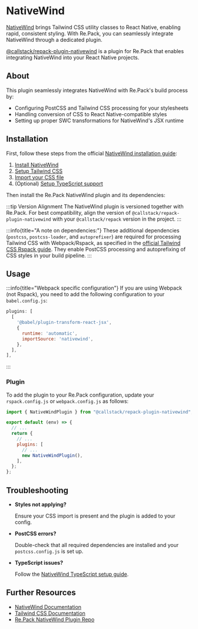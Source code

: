 
# NativeWind

[NativeWind](https://www.nativewind.dev/) brings Tailwind CSS utility classes to React Native, enabling rapid, consistent styling. With Re.Pack, you can seamlessly integrate NativeWind through a dedicated plugin.

[@callstack/repack-plugin-nativewind](https://github.com/callstack/repack/tree/main/packages/plugin-nativewind) is a plugin for Re.Pack that enables integrating NativeWind into your React Native projects.

## About

This plugin seamlessly integrates NativeWind with Re.Pack's build process by:

- Configuring PostCSS and Tailwind CSS processing for your stylesheets
- Handling conversion of CSS to React Native-compatible styles
- Setting up proper SWC transformations for NativeWind's JSX runtime

## Installation

First, follow these steps from the official [NativeWind installation guide](https://www.nativewind.dev/docs/getting-started/installation):

1. [Install NativeWind](https://www.nativewind.dev/docs/getting-started/installation#1-install-nativewind)
2. [Setup Tailwind CSS](https://www.nativewind.dev/docs/getting-started/installation#2-setup-tailwind-css)
3. [Import your CSS file](https://www.nativewind.dev/docs/getting-started/installation#5-import-your-css-file)
4. (Optional) [Setup TypeScript support](https://www.nativewind.dev/docs/getting-started/installation#7-typescript-setup-optional)

Then install the Re.Pack NativeWind plugin and its dependencies:

<PackageManagerTabs command="install -D @callstack/repack-plugin-nativewind postcss postcss-loader autoprefixer" />

:::tip Version Alignment
The NativeWind plugin is versioned together with Re.Pack. For best compatibility, align the version of `@callstack/repack-plugin-nativewind` with your `@callstack/repack` version in the project.
:::

:::info{title="A note on dependencies:"}
These additional dependencies (`postcss`, `postcss-loader`, and `autoprefixer`) are required for processing Tailwind CSS with Webpack/Rspack, as specified in the [official Tailwind CSS Rspack guide](https://tailwindcss.com/docs/guides/rspack). They enable PostCSS processing and autoprefixing of CSS styles in your build pipeline.
:::

## Usage

:::info{title="Webpack specific configuration"}
If you are using Webpack (not Rspack), you need to add the following configuration to your `babel.config.js`:

```js title="babel.config.js"
plugins: [
  [
    '@babel/plugin-transform-react-jsx',
    {
      runtime: 'automatic',
      importSource: 'nativewind',
    },
  ],
],
```
:::

### Plugin

To add the plugin to your Re.Pack configuration, update your `rspack.config.js` or `webpack.config.js` as follows:

```js title="rspack.config.js"
import { NativeWindPlugin } from "@callstack/repack-plugin-nativewind";

export default (env) => {
  // ...
  return {
    // ...
    plugins: [
      // ...
      new NativeWindPlugin(),
    ],
  };
};
```

## Troubleshooting

- **Styles not applying?**

  Ensure your CSS import is present and the plugin is added to your config.

- **PostCSS errors?**

  Double-check that all required dependencies are installed and your `postcss.config.js` is set up.

- **TypeScript issues?**

  Follow the [NativeWind TypeScript setup guide](https://www.nativewind.dev/getting-started/typescript).

## Further Resources

- [NativeWind Documentation](https://www.nativewind.dev/docs)
- [Tailwind CSS Documentation](https://tailwindcss.com/)
- [Re.Pack NativeWind Plugin Repo](https://github.com/callstack/repack/tree/main/packages/plugin-nativewind)

